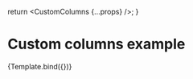 


<Meta
  title="CustomColumns"
  component={Gantt}
/>

  return <CustomColumns {...props} />;
}

# Custom columns example

<Story name="CustomColumns">
  {Template.bind({})}
</Story>
